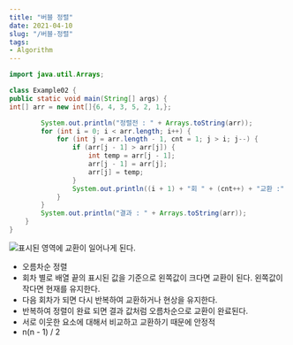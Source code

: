 ```yaml
---
title: "버블 정렬"
date: 2021-04-10
slug: "/버블-정렬"
tags:
- Algorithm
---
```

```java
import java.util.Arrays;

class Example02 {
public static void main(String[] args) {
int[] arr = new int[]{6, 4, 3, 5, 2, 1,};

        System.out.println("정렬전 : " + Arrays.toString(arr));
        for (int i = 0; i < arr.length; i++) {
            for (int j = arr.length - 1, cnt = 1; j > i; j--) {
                if (arr[j - 1] > arr[j]) {
                    int temp = arr[j - 1];
                    arr[j - 1] = arr[j];
                    arr[j] = temp;
                }
                System.out.println((i + 1) + "회 " + (cnt++) + "교환 :" + Arrays.toString(arr));
            }
        }
        System.out.println("결과 : " + Arrays.toString(arr));
    }
}

```
![표시된 영역에 교환이 일어나게 된다.](image1.png)
- 오름차순 정렬
- 회차 별로 배열 끝의 표시된 값을 기준으로 왼쪽값이 크다면 교환이 된다. 왼쪽값이 작다면 현재를 유지한다.
- 다음 회차가 되면 다시 반복하여 교환하거나 현상을 유지한다.
- 반복하여 정렬이 완료 되면 결과 값처럼 오름차순으로 교환이 완료된다.
- 서로 이웃한 요소에 대해서 비교하고 교환하기 때문에 안정적
- n(n - 1) / 2